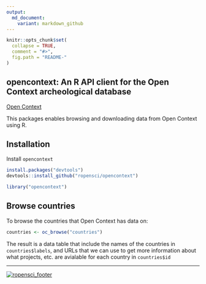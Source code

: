 ```yaml
---
output:
  md_document:
    variant: markdown_github
---
```


<!-- README.md is generated from README.Rmd. Please edit that file -->

```r
knitr::opts_chunk$set(
  collapse = TRUE,
  comment = "#>",
  fig.path = "README-"
)
```

## opencontext: An R API client for the Open Context archeological database

[Open Context](http://opencontext.org/)

This packages enables browsing and downloading data from Open Context using R.

## Installation

Install `opencontext`

```r
install.packages("devtools")
devtools::install_github("ropensci/opencontext")
```

```r
library("opencontext")
```

## Browse countries 

To browse the countries that Open Context has data on:

```r
countries <- oc_browse("countries")
```

The result is a data table that include the names of the countries in `countries$labels`, and URLs that we can use to get more information about what projects, etc. are avialable for each country in `countries$id`


---
[![ropensci_footer](http://ropensci.org/public_images/github_footer.png)](http://ropensci.org)

